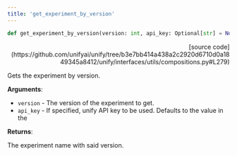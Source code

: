 ```yaml
---
title: 'get_experiment_by_version'
---
```


```python
def get_experiment_by_version(version: int, api_key: Optional[str] = None) -> str:
```

<p align="right">[source code](https://github.com/unifyai/unify/tree/b3e7bb414a438a2c2920d6710d0a1849345a8412/unify/interfaces/utils/compositions.py#L279)</p>

Gets the experiment by version.

**Arguments**:

- `version` - The version of the experiment to get.
- `api_key` - If specified, unify API key to be used. Defaults to the value in the



**Returns**:

The experiment name with said version.